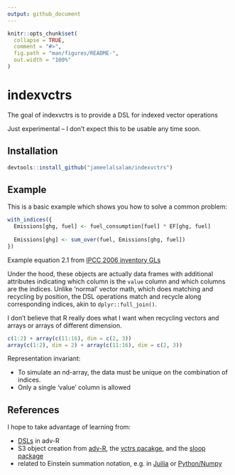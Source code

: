 ```yaml
---
output: github_document
---
```


<!-- README.md is generated from README.Rmd. Please edit that file -->

```r
knitr::opts_chunk$set(
  collapse = TRUE,
  comment = "#>",
  fig.path = "man/figures/README-",
  out.width = "100%"
)
```
# indexvctrs

The goal of indexvctrs is to provide a DSL for indexed vector operations

Just experimental -- I don't expect this to be usable any time soon.

## Installation

``` r
devtools::install_github("jameelalsalam/indexvctrs")
```

## Example

This is a basic example which shows you how to solve a common problem:

```r
with_indices({
  Emissions[ghg, fuel] <- fuel_consumption[fuel] * EF[ghg, fuel]
  
  Emissions[ghg] <- sum_over(fuel, Emissions[ghg, fuel])
})
```

Example equation 2.1 from [IPCC 2006 inventory GLs](https://www.ipcc-nggip.iges.or.jp/public/2006gl/pdf/2_Volume2/V2_2_Ch2_Stationary_Combustion.pdf)

Under the hood, these objects are actually data frames with additional attributes indicating which column is the `value` column and which columns are the indices. Unlike 'normal' vector math, which does matching and recycling by position, the DSL operations match and recycle along corresponding indices, akin to `dplyr::full_join()`.

I don't believe that R really does what I want when recycling vectors and arrays or arrays of different dimension.

```r
c(1:2) + array(c(11:16), dim = c(2, 3))
array(c(1:2), dim = 2) + array(c(11:16), dim = c(2, 3))
```


Representation invariant:

* To simulate an nd-array, the data must be unique on the combination of indices.
* Only a single 'value' column is allowed

## References

I hope to take advantage of learning from:

* [DSLs](https://adv-r.hadley.nz/translation.html) in adv-R
* S3 object creation from [adv-R](https://adv-r.hadley.nz/s3.html), the [vctrs pacakge](https://github.com/r-lib/vctrs), and the [sloop package](https://github.com/hadley/sloop)
* related to Einstein summation notation, e.g. in [Juilia](https://github.com/ahwillia/Einsum.jl) or [Python/Numpy](https://docs.scipy.org/doc/numpy-1.10.0/reference/generated/numpy.einsum.html)



